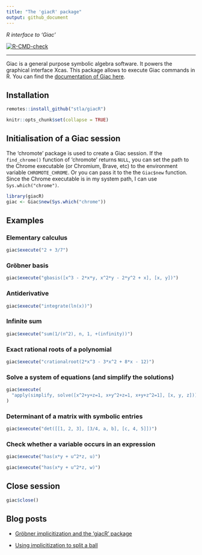 ```yaml
---
title: "The 'giacR' package"
output: github_document
---
```


*R interface to 'Giac'*

<!-- badges: start -->
[![R-CMD-check](https://github.com/stla/giacR/actions/workflows/R-CMD-check.yaml/badge.svg)](https://github.com/stla/giacR/actions/workflows/R-CMD-check.yaml)
<!-- badges: end -->

___

Giac is a general purpose symbolic algebra software. It powers the graphical 
interface Xcas. This package allows to execute Giac commands in R. You can 
find the [documentation of Giac here](https://www-fourier.ujf-grenoble.fr/~parisse/giac/doc/en/cascmd_en/cascmd_en.html).


## Installation

```r
remotes::install_github("stla/giacR")
```

```r
knitr::opts_chunk$set(collapse = TRUE)
```


## Initialisation of a Giac session

The 'chromote' package is used to create a Giac session. If the `find_chrome()` 
function of 'chromote' returns `NULL`, you can set the path to the Chrome 
executable (or Chromium, Brave, etc) to the environment variable 
`CHROMOTE_CHROME`. Or you can pass it to the the `Giac$new` function. 
Since the Chrome executable is in my system path, I can use 
`Sys.which("chrome")`.

```r
library(giacR)
giac <- Giac$new(Sys.which("chrome"))
```


## Examples 

### Elementary calculus

```r
giac$execute("2 + 3/7")
```


### Gröbner basis

```r
giac$execute("gbasis([x^3 - 2*x*y, x^2*y - 2*y^2 + x], [x, y])")
```


### Antiderivative

```r
giac$execute("integrate(ln(x))")
```


### Infinite sum

```r
giac$execute("sum(1/(n^2), n, 1, +(infinity))")
```


### Exact rational roots of a polynomial

```r
giac$execute("crationalroot(2*x^3 - 3*x^2 + 8*x - 12)")
```


### Solve a system of equations (and simplify the solutions)

```r
giac$execute(
  "apply(simplify, solve([x^2+y+z=1, x+y^2+z=1, x+y+z^2=1], [x, y, z]))"
)
```


### Determinant of a matrix with symbolic entries

```r
giac$execute("det([[1, 2, 3], [3/4, a, b], [c, 4, 5]])")
```


### Check whether a variable occurs in an expression

```r
giac$execute("has(x*y + u^2*z, u)")
```

```r
giac$execute("has(x*y + u^2*z, w)")
```


## Close session

```r
giac$close()
```


## Blog posts

- [Gröbner implicitization and the 'giacR' package](https://laustep.github.io/stlahblog/posts/giacR01.html)

- [Using implicitization to split a ball](https://laustep.github.io/stlahblog/posts/giacR02.html)
